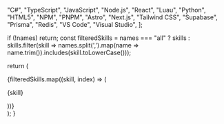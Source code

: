 
  "C#",
  "TypeScript",
  "JavaScript",
  "Node.js",
  "React",
  "Luau",
  "Python",
  "HTML5",
  "NPM",
  "PNPM",
  "Astro",
  "Next.js",
  "Tailwind CSS",
  "Supabase",
  "Prisma",
  "Redis",
  "VS Code",
  "Visual Studio",
];

  if (!names) return;
  const filteredSkills = names === "all"
    ? skills
    : skills.filter(skill => names.split(',').map(name => name.trim()).includes(skill.toLowerCase()));

  return (
    <div className="space-x-1">
      {filteredSkills.map((skill, index) => (
        <Badge key={index} variant="default">
          <p className="font-extrabold">{skill}</p>
        </Badge>
      ))}
    </div>
  );
}
